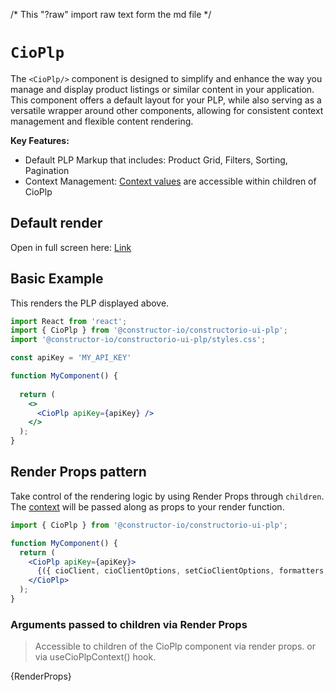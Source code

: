/* This "?raw" import raw text form the md file */

<Meta of={CioPlpStories} />

# `CioPlp`

The `<CioPlp/>` component is designed to simplify and enhance the way you manage and display product listings or similar content in your application.
This component offers a default layout for your PLP, while also serving as a versatile wrapper around other components, allowing for consistent context management and flexible content rendering.

**Key Features:**

- Default PLP Markup that includes: Product Grid, Filters, Sorting, Pagination
- Context Management: [Context values](./?path=/docs/components-cioplp--code-examples#arguments-passed-to-children-via-render-props) are accessible within children of CioPlp

## Default render
Open in full screen here: <a href="./?path=/story/components-cioplp--primary">Link</a>
<Canvas of={CioPlpStories.Primary} />

## Basic Example
This renders the PLP displayed above.

  ```jsx
  import React from 'react';
  import { CioPlp } from '@constructor-io/constructorio-ui-plp';
  import '@constructor-io/constructorio-ui-plp/styles.css';

  const apiKey = 'MY_API_KEY'

  function MyComponent() {
    
    return (
      <>
        <CioPlp apiKey={apiKey} />
      </>
    );
  }
  ```


## Render Props pattern
Take control of the rendering logic by using Render Props through `children`. 
The [context](..?path=/docs/components-cioplp--code-examples#cioplp-context-value) will be passed along as props to your render function.

```jsx
import { CioPlp } from '@constructor-io/constructorio-ui-plp';

function MyComponent() {
  return (
    <CioPlp apiKey={apiKey}>
      {({ cioClient, cioClientOptions, setCioClientOptions, formatters, itemFieldGetters, urlHelpers }) => <div />}
    </CioPlp>
  );
}
```


### Arguments passed to children via Render Props
>Accessible to children of the CioPlp component via render props.
or via useCioPlpContext() hook. 

<Markdown>{RenderProps}</Markdown>

